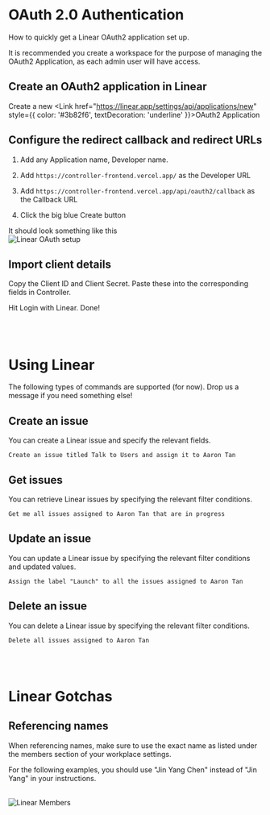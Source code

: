 
# OAuth 2.0 Authentication
How to quickly get a Linear OAuth2 application set up.

It is recommended you create a workspace for the purpose of managing the OAuth2 Application, as each admin user will have access.

## Create an OAuth2 application in Linear
Create a new <Link href="https://linear.app/settings/api/applications/new" style={{ color: '#3b82f6', textDecoration: 'underline' }}>OAuth2 Application</Link>

## Configure the redirect callback and redirect URLs

1. Add any Application name, Developer name.

2. Add ```https://controller-frontend.vercel.app/``` as the Developer URL

3. Add ```https://controller-frontend.vercel.app/api/oauth2/callback``` as the Callback URL

4. Click the big blue Create button

It should look something like this
<br/>
<Image src="/linear/oauth2.png" alt="Linear OAuth setup" width={800} height={400} />

## Import client details 

Copy the Client ID and Client Secret. Paste these into the corresponding fields in Controller.

Hit Login with Linear. Done!

<br/> <br/>

# Using Linear

The following types of commands are supported (for now). Drop us a message if you need something else!

## Create an issue

You can create a Linear issue and specify the relevant fields. 
```
Create an issue titled Talk to Users and assign it to Aaron Tan
```

## Get issues

You can retrieve Linear issues by specifying the relevant filter conditions.
```
Get me all issues assigned to Aaron Tan that are in progress
```

## Update an issue

You can update a Linear issue by specifying the relevant filter conditions and updated values.
```
Assign the label "Launch" to all the issues assigned to Aaron Tan
```

## Delete an issue

You can delete a Linear issue by specifying the relevant filter conditions.
```
Delete all issues assigned to Aaron Tan
```

<br/> <br/>

# Linear Gotchas

## Referencing names

<Callout type="info" emoji="ℹ️">
When referencing names, make sure to use the exact name as listed under the members section of your workplace settings.

For the following examples, you should use "Jin Yang Chen" instead of "Jin Yang" in your instructions. 
</Callout>

<br/>
<Image src="/linear/members.png" alt="Linear Members" width={400} height={400} style={{ display: 'block', margin: '0 auto' }} />
